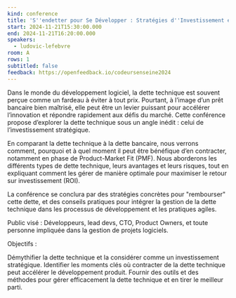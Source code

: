 ```yaml
---
kind: conference
title: 'S''endetter pour Se Développer : Stratégies d''Investissement en Dette Technique'
start: 2024-11-21T15:30:00.000
end: 2024-11-21T16:20:00.000
speakers:
  - ludovic-lefebvre
room: A
rows: 1
subtitled: false
feedback: https://openfeedback.io/codeursenseine2024
---
```


Dans le monde du développement logiciel, la dette technique est souvent perçue comme un fardeau à éviter à tout prix. Pourtant, à l’image d’un prêt bancaire bien maîtrisé, elle peut être un levier puissant pour accélérer l’innovation et répondre rapidement aux défis du marché. Cette conférence propose d’explorer la dette technique sous un angle inédit : celui de l’investissement stratégique.

En comparant la dette technique à la dette bancaire, nous verrons comment, pourquoi et à quel moment il peut être bénéfique d’en contracter, notamment en phase de Product-Market Fit (PMF). Nous aborderons les différents types de dette technique, leurs avantages et leurs risques, tout en expliquant comment les gérer de manière optimale pour maximiser le retour sur investissement (ROI).

La conférence se conclura par des stratégies concrètes pour "rembourser" cette dette, et des conseils pratiques pour intégrer la gestion de la dette technique dans les processus de développement et les pratiques agiles.

Public visé : Développeurs, lead devs, CTO, Product Owners, et toute personne impliquée dans la gestion de projets logiciels.

Objectifs :

Démythifier la dette technique et la considérer comme un investissement stratégique.
Identifier les moments clés où contracter de la dette technique peut accélérer le développement produit.
Fournir des outils et des méthodes pour gérer efficacement la dette technique et en tirer le meilleur parti.
